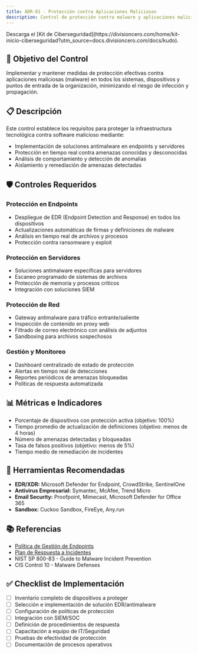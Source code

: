 ```yaml
---
title: ADR-01 - Protección contra Aplicaciones Maliciosas
description: Control de protección contra malware y aplicaciones maliciosas
---
```


<Callout title="Quieres aprender más?">
  Descarga el [Kit de Ciberseguridad](https://divisioncero.com/home/kit-inicio-ciberseguridad?utm_source=docs.divisioncero.com/docs/kudo).
</Callout>

## 🎯 Objetivo del Control

Implementar y mantener medidas de protección efectivas contra aplicaciones maliciosas (malware) en todos los sistemas, dispositivos y puntos de entrada de la organización, minimizando el riesgo de infección y propagación.

## 📋 Descripción

Este control establece los requisitos para proteger la infraestructura tecnológica contra software malicioso mediante:
- Implementación de soluciones antimalware en endpoints y servidores
- Protección en tiempo real contra amenazas conocidas y desconocidas
- Análisis de comportamiento y detección de anomalías
- Aislamiento y remediación de amenazas detectadas

## 🛡️ Controles Requeridos

### Protección en Endpoints
- Despliegue de EDR (Endpoint Detection and Response) en todos los dispositivos
- Actualizaciones automáticas de firmas y definiciones de malware
- Análisis en tiempo real de archivos y procesos
- Protección contra ransomware y exploit

### Protección en Servidores
- Soluciones antimalware específicas para servidores
- Escaneo programado de sistemas de archivos
- Protección de memoria y procesos críticos
- Integración con soluciones SIEM

### Protección de Red
- Gateway antimalware para tráfico entrante/saliente
- Inspección de contenido en proxy web
- Filtrado de correo electrónico con análisis de adjuntos
- Sandboxing para archivos sospechosos

### Gestión y Monitoreo
- Dashboard centralizado de estado de protección
- Alertas en tiempo real de detecciones
- Reportes periódicos de amenazas bloqueadas
- Políticas de respuesta automatizada

## 📊 Métricas e Indicadores

- Porcentaje de dispositivos con protección activa (objetivo: 100%)
- Tiempo promedio de actualización de definiciones (objetivo: menos de 4 horas)
- Número de amenazas detectadas y bloqueadas
- Tasa de falsos positivos (objetivo: menos de 5%)
- Tiempo medio de remediación de incidentes

## 🔗 Herramientas Recomendadas

- **EDR/XDR:** Microsoft Defender for Endpoint, CrowdStrike, SentinelOne
- **Antivirus Empresarial:** Symantec, McAfee, Trend Micro
- **Email Security:** Proofpoint, Mimecast, Microsoft Defender for Office 365
- **Sandbox:** Cuckoo Sandbox, FireEye, Any.run

## 📚 Referencias

- [Política de Gestión de Endpoints](/docs/kudo/politicas/politica-gestion-endpoints)
- [Plan de Respuesta a Incidentes](/docs/kudo/politicas/plan-respuesta-incidentes)
- NIST SP 800-83 - Guide to Malware Incident Prevention
- CIS Control 10 - Malware Defenses

## ✅ Checklist de Implementación

- [ ] Inventario completo de dispositivos a proteger
- [ ] Selección e implementación de solución EDR/antimalware
- [ ] Configuración de políticas de protección
- [ ] Integración con SIEM/SOC
- [ ] Definición de procedimientos de respuesta
- [ ] Capacitación a equipo de IT/Seguridad
- [ ] Pruebas de efectividad de protección
- [ ] Documentación de procesos operativos
